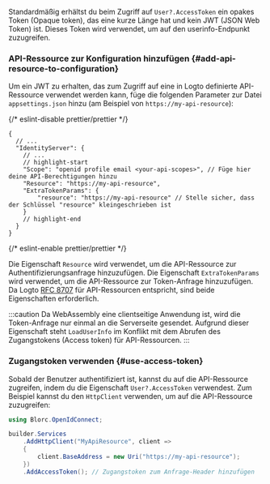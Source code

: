 
<ApiResourcesDescription />

Standardmäßig erhältst du beim Zugriff auf `User?.AccessToken` ein opakes Token (Opaque token), das eine kurze Länge hat und kein JWT (JSON Web Token) ist. Dieses Token wird verwendet, um auf den userinfo-Endpunkt zuzugreifen.

### API-Ressource zur Konfiguration hinzufügen \{#add-api-resource-to-configuration}

Um ein JWT zu erhalten, das zum Zugriff auf eine in Logto definierte API-Ressource verwendet werden kann, füge die folgenden Parameter zur Datei `appsettings.json` hinzu (am Beispiel von `https://my-api-resource`):

{/* eslint-disable prettier/prettier */}
```json5 title="appsettings.json"
{
  // ...
  "IdentityServer": {
    // ...
    // highlight-start
    "Scope": "openid profile email <your-api-scopes>", // Füge hier deine API-Berechtigungen hinzu
    "Resource": "https://my-api-resource",
    "ExtraTokenParams": {
        "resource": "https://my-api-resource" // Stelle sicher, dass der Schlüssel "resource" kleingeschrieben ist
    }
    // highlight-end
  }
}
```
{/* eslint-enable prettier/prettier */}

Die Eigenschaft `Resource` wird verwendet, um die API-Ressource zur Authentifizierungsanfrage hinzuzufügen. Die Eigenschaft `ExtraTokenParams` wird verwendet, um die API-Ressource zur Token-Anfrage hinzuzufügen. Da Logto [RFC 8707](https://tools.ietf.org/html/rfc8707) für API-Ressourcen entspricht, sind beide Eigenschaften erforderlich.

:::caution
Da WebAssembly eine clientseitige Anwendung ist, wird die Token-Anfrage nur einmal an die Serverseite gesendet. Aufgrund dieser Eigenschaft steht `LoadUserInfo` im Konflikt mit dem Abrufen des Zugangstokens (Access token) für API-Ressourcen.
:::

### Zugangstoken verwenden \{#use-access-token}

Sobald der Benutzer authentifiziert ist, kannst du auf die API-Ressource zugreifen, indem du die Eigenschaft `User?.AccessToken` verwendest. Zum Beispiel kannst du den `HttpClient` verwenden, um auf die API-Ressource zuzugreifen:

```csharp
using Blorc.OpenIdConnect;

builder.Services
    .AddHttpClient("MyApiResource", client =>
    {
        client.BaseAddress = new Uri("https://my-api-resource");
    })
    .AddAccessToken(); // Zugangstoken zum Anfrage-Header hinzufügen
```
